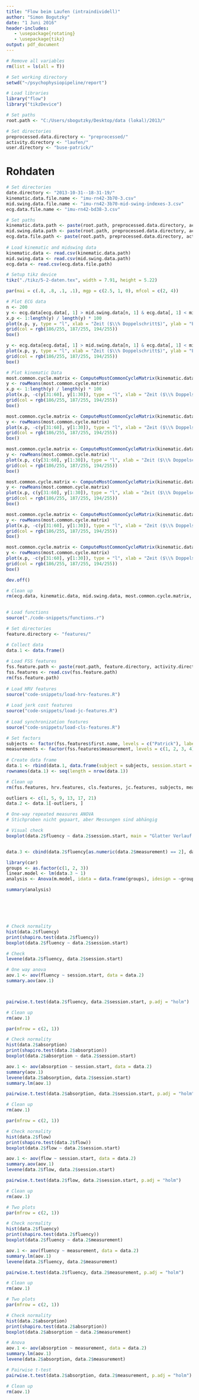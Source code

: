 ```yaml
---
title: "Flow beim Laufen (intraindividell)"
author: "Simon Bogutzky"
date: "1 Juni 2016"
header-includes:
   - \usepackage{rotating}
   - \usepackage{tikz}
output: pdf_document
---
```


```r

# Remove all variables
rm(list = ls(all = T))

# Set working directory
setwd("~/psychophysiopipeline/report")

# Load libraries
library("flow")
library("tikzDevice")

# Set paths
root.path <- "C:/Users/sbogutzky/Desktop/data (lokal)/2013/"

# Set directories
preprocessed.data.directory <- "preprocessed/"
activity.directory <- "laufen/"
user.directory <- "buse-patrick/"

```

# Rohdaten

```r

# Set directories
date.directory <- "2013-10-31--18-31-19/"
kinematic.data.file.name <- "imu-rn42-3b70-3.csv"
mid.swing.data.file.name <- "imu-rn42-3b70-mid-swing-indexes-3.csv"
ecg.data.file.name <- "imu-rn42-bd38-3.csv"

# Set paths
kinematic.data.path <- paste(root.path, preprocessed.data.directory, activity.directory, user.directory, date.directory, kinematic.data.file.name, sep = "")
mid.swing.data.path <- paste(root.path, preprocessed.data.directory, activity.directory, user.directory, date.directory, mid.swing.data.file.name, sep = "")
ecg.data.file.path <- paste(root.path, preprocessed.data.directory, activity.directory, user.directory, date.directory, ecg.data.file.name, sep = "")
    
# Load kinematic and midswing data
kinematic.data <- read.csv(kinematic.data.path)
mid.swing.data <- read.csv(mid.swing.data.path)
ecg.data <- read.csv(ecg.data.file.path)

# Setup tikz device
tikz("./tikz/5-2-daten.tex", width = 7.91, height = 5.22)

par(mai = c(.8, .8, .1, .1), mgp = c(2.5, 1, 0), mfcol = c(2, 4))

# Plot ECG data
n <- 200
y <- ecg.data[ecg.data[, 1] > mid.swing.data[n, 1] & ecg.data[, 1] < mid.swing.data[n + 1, 1], 2]
x.p <- 1:length(y) / length(y) * 100
plot(x.p, y, type = "l", xlab = "Zeit ($\\% Doppelschritt$)", ylab = "EKG RA-LL ($mV$)", ylim = c(-3, 3), xaxs = "i")
grid(col = rgb(186/255, 187/255, 194/255))
box()

y <- ecg.data[ecg.data[, 1] > mid.swing.data[n, 1] & ecg.data[, 1] < mid.swing.data[n + 1, 1], 3]
plot(x.p, y, type = "l", xlab = "Zeit ($\\% Doppelschritt$)", ylab = "EKG LA-LL ($mV$)", ylim = c(-3, 3), xaxs = "i")
grid(col = rgb(186/255, 187/255, 194/255))
box()

# Plot kinematic Data
most.common.cycle.matrix <- ComputeMostCommonCycleMatrix(kinematic.data[, 2], mid.swing.data[, 2])
y <- rowMeans(most.common.cycle.matrix)
x.p <- 1:length(y) / length(y) * 100
plot(x.p, -c(y[31:60], y[1:30]), type = "l", xlab = "Zeit ($\\% Doppelschritt$)", ylab = "Beschleunigung Y ($m/s^2$)", ylim = c(-30, 30), xaxs = "i", col = rgb(155/255, 193/255, 54/255))
grid(col = rgb(186/255, 187/255, 194/255))
box()

most.common.cycle.matrix <- ComputeMostCommonCycleMatrix(kinematic.data[, 5], mid.swing.data[, 2])
y <- rowMeans(most.common.cycle.matrix)
plot(x.p, -c(y[31:60], y[1:30]), type = "l", xlab = "Zeit ($\\% Doppelschritt$)", ylab = "Winkelgeschwindigkeit X ($deg/s$)", ylim = c(-600, 600), xaxs = "i", col = rgb(155/255, 193/255, 54/255))
grid(col = rgb(186/255, 187/255, 194/255))
box()

most.common.cycle.matrix <- ComputeMostCommonCycleMatrix(kinematic.data[, 3], mid.swing.data[, 2])
y <- rowMeans(most.common.cycle.matrix)
plot(x.p, c(y[31:60], y[1:30]), type = "l", xlab = "Zeit ($\\% Doppelschritt$)", ylab = "Beschleunigung Y ($m/s^2$)", ylim = c(-30, 30), xaxs = "i", col = rgb(0/255, 152/255, 199/255))
grid(col = rgb(186/255, 187/255, 194/255))
box()

most.common.cycle.matrix <- ComputeMostCommonCycleMatrix(kinematic.data[, 6], mid.swing.data[, 2])
y <- rowMeans(most.common.cycle.matrix)
plot(x.p, c(y[31:60], y[1:30]), type = "l", xlab = "Zeit ($\\% Doppelschritt$)", ylab = "Winkelgeschwindigkeit Y ($deg/s$)", ylim = c(-600, 600), xaxs = "i", col = rgb(0/255, 152/255, 199/255))
grid(col = rgb(186/255, 187/255, 194/255))
box()

most.common.cycle.matrix <- ComputeMostCommonCycleMatrix(kinematic.data[, 4], mid.swing.data[, 2])
y <- rowMeans(most.common.cycle.matrix)
plot(x.p, -c(y[31:60], y[1:30]), type = "l", xlab = "Zeit ($\\% Doppelschritt$)", ylab = "Beschleunigung Z ($m/s^2$)", ylim = c(-30, 30), xaxs = "i", col = rgb(229/255, 66/255, 66/255))
grid(col = rgb(186/255, 187/255, 194/255))
box()

most.common.cycle.matrix <- ComputeMostCommonCycleMatrix(kinematic.data[, 7], mid.swing.data[, 2])
y <- rowMeans(most.common.cycle.matrix)
plot(x.p, -c(y[31:60], y[1:30]), type = "l", xlab = "Zeit ($\\% Doppelschritt$)", ylab = "Winkelgeschwindigkeit Z ($deg/s$)", ylim = c(-600, 600), xaxs = "i", col = rgb(229/255, 66/255, 66/255))
grid(col = rgb(186/255, 187/255, 194/255))
box()

dev.off()

# Clean up
rm(ecg.data, kinematic.data, mid.swing.data, most.common.cycle.matrix, date.directory, ecg.data.file.path, ecg.data.file.name, kinematic.data.path, kinematic.data.file.name, mid.swing.data.path, mid.swing.data.file.name, n, x.p, y)
      
```

\begin{sidewaysfigure}
	\input{./tikz/5-2-daten}
	\caption{Aufgenommene Datenströme. Von links nach rechts: (schwarz) EKG-Ableitung RA-LL und EKG-Ableitung LA-LL; (grün) Beschleunigung in X-Richtung und Winkelgeschwindigkeit um die X Achse; (blau) Beschleunigung in Y-Richtung und Winkelgeschwindigkeit um die Y-Achse; (rot) Beschleunigung in Z-Richtung und Winkelgeschwindigkeit um die Z-Achse. Quelle: Eigene Darstellung}
	\label{figure:5-2-daten}
\end{sidewaysfigure}

```r

# Load functions
source("./code-snippets/functions.r")

# Set directories
feature.directory <- "features/"

# Collect data
data.1 <- data.frame()
    
# Load FSS features
fss.feature.path <- paste(root.path, feature.directory, activity.directory, user.directory, "fss-features.csv", sep = "")
fss.features <- read.csv(fss.feature.path)
rm(fss.feature.path)
    
# Load HRV features
source("code-snippets/load-hrv-features.R")
    
# Load jerk cost features
source("code-snippets/load-jc-features.R")
    
# Load synchronization features
source("code-snippets/load-cls-features.R") 

# Set factors
subjects <- factor(fss.features$first.name, levels = c("Patrick"), labels = c("Male"))
measurements <- factor(fss.features$measurement, levels = c(1, 2, 3, 4), labels = c("15'", "30'", "45'", "60'"))
  
# Create data frame
data.1 <- rbind(data.1, data.frame(subject = subjects, session.start = factor(fss.features$session.start), measurement = measurements, fss.features[, c(1:8)], hrv.features[, c(3, 5)], cls.features[, 1:2], jc.features[, 1:2]))
rownames(data.1) <- seq(length = nrow(data.1))

# Clean up
rm(fss.features, hrv.features, cls.features, jc.features, subjects, measurements)
```

```r
outliers <- c(1, 5, 9, 13, 17, 21)
data.2 <- data.1[-outliers, ]
```

```r

# One-way repeated measures ANOVA
# Stichproben nicht gepaart, aber Messungen sind abhängig

# Visual check
boxplot(data.2$fluency ~ data.2$session.start, main = "Glatter Verlauf nach Sitzungstag", xlab = "Sitzungstag", ylab = "Glatter Verlauf")


data.3 <- cbind(data.2$fluency[as.numeric(data.2$measurement) == 2], data.2$fluency[as.numeric(data.2$measurement) == 3],data.2$fluency[as.numeric(data.2$measurement) == 4])

library(car)
groups <- as.factor(c(1, 2, 3))
linear.model <- lm(data.3 ~ 1)
analysis <- Anova(m.model, idata = data.frame(groups), idesign = ~groups)

summary(analysis)






# Check normality
hist(data.2$fluency)
print(shapiro.test(data.2$fluency))
boxplot(data.2$fluency ~ data.2$session.start)

# Check
levene(data.2$fluency, data.2$session.start)

# One way anova
aov.1 <- aov(fluency ~ session.start, data = data.2)
summary.aov(aov.1)



pairwise.t.test(data.2$fluency, data.2$session.start, p.adj = "holm")

# Clean up
rm(aov.1)
```

```r
par(mfrow = c(2, 1))

# Check normality
hist(data.2$absorption)
print(shapiro.test(data.2$absorption))
boxplot(data.2$absorption ~ data.2$session.start)

aov.1 <- aov(absorption ~ session.start, data = data.2)
summary(aov.1)
levene(data.2$absorption, data.2$session.start)
summary.lm(aov.1)

pairwise.t.test(data.2$absorption, data.2$session.start, p.adj = "holm")

# Clean up
rm(aov.1)
```

```r
par(mfrow = c(2, 1))

# Check normality
hist(data.2$flow)
print(shapiro.test(data.2$flow))
boxplot(data.2$flow ~ data.2$session.start)

aov.1 <- aov(flow ~ session.start, data = data.2)
summary.aov(aov.1)
levene(data.2$flow, data.2$session.start)

pairwise.t.test(data.2$flow, data.2$session.start, p.adj = "holm")

# Clean up
rm(aov.1)
```

```r

# Two plots
par(mfrow = c(2, 1))

# Check normality
hist(data.2$fluency)
print(shapiro.test(data.2$fluency))
boxplot(data.2$fluency ~ data.2$measurement)

aov.1 <- aov(fluency ~ measurement, data = data.2)
summary.lm(aov.1)
levene(data.2$fluency, data.2$measurement)

pairwise.t.test(data.2$fluency, data.2$measurement, p.adj = "holm")

# Clean up
rm(aov.1)
```

```r

# Two plots
par(mfrow = c(2, 1))

# Check normality
hist(data.2$absorption)
print(shapiro.test(data.2$absorption))
boxplot(data.2$absorption ~ data.2$measurement)

# Anova
aov.1 <- aov(absorption ~ measurement, data = data.2)
summary.lm(aov.1)
levene(data.2$absorption, data.2$measurement)

# Pairwise t-test
pairwise.t.test(data.2$absorption, data.2$measurement, p.adj = "holm")

# Clean up
rm(aov.1)
```
